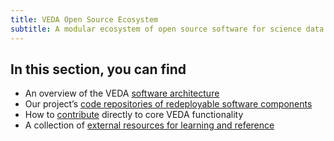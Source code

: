 ```yaml
---
title: VEDA Open Source Ecosystem
subtitle: A modular ecosystem of open source software for science data platforms
---
```


## In this section, you can find

* An overview of the VEDA [software architecture](./architecture.qmd)
* Our project's [code repositories of redeployable software components](./repositories.qmd)
* How to [contribute](./contribute.qmd) directly to core VEDA functionality 
* A collection of [external resources for learning and reference](./external-resources.qmd)
